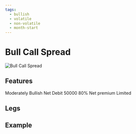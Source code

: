 ```yaml
---
tags:
  - bullish
  - volatile
  - non-volatile
  - month-start
---
```



# Bull Call Spread

![Bull Call Spread](./img/bull-call-spread.png)

## Features

<AttributeGrid>
  <AttributeCard title="View" icon="visibility" color="info">
    Moderately Bullish
  </AttributeCard>
  <AttributeCard title="Premium" icon="currency_exchange" color="info">
    Net Debit
  </AttributeCard>
  <AttributeCard title="Margin" icon="currency_rupee" color="info">
    50000
  </AttributeCard>
  <AttributeCard title="POP" icon="percent" color="success">
    80%
  </AttributeCard>
  <AttributeCard title="Max Loss" icon="dangerous" color="warning">
    Net premium
  </AttributeCard>
  <AttributeCard title="Profit" icon="payments" color="info">
    Limited
  </AttributeCard>
</AttributeGrid>

## Legs

<Leg side="PE"  transaction="S" moneyNess="OTM" lotSize={1} moreInfo="Max OI"/>
<Leg side="CE"  transaction="B" moneyNess="ATM" lotSize={1} moreInfo="Max OI"/>
<Leg side="PE"  transaction="S" moneyNess="ITM" lotSize={2} moreInfo="Max OI"/>
<Leg side="CE"  transaction="B" moneyNess="OTM" lotSize={1} moreInfo="Max OI"/>

## Example
